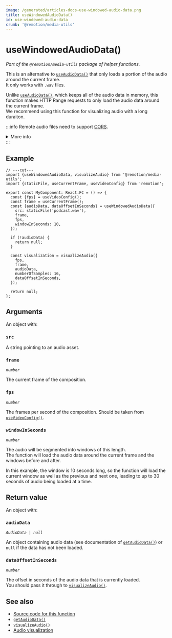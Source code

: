 ```yaml
---
image: /generated/articles-docs-use-windowed-audio-data.png
title: useWindowedAudioData()
id: use-windowed-audio-data
crumb: '@remotion/media-utils'
---
```


# useWindowedAudioData()<AvailableFrom v="4.0.240" />

_Part of the `@remotion/media-utils` package of helper functions._

This is an alternative to [`useAudioData()`](/docs/use-audio-data) that only loads a portion of the audio around the current frame.  
It only works with `.wav` files.

Unlike [`useAudioData()`](/docs/use-audio-data), which keeps all of the audio data in memory, this function makes HTTP Range requests to only load the audio data around the current frame.  
We recommend using this function for visualizing audio with a long duraiton.

:::info
Remote audio files need to support [CORS](https://developer.mozilla.org/en-US/docs/Web/HTTP/CORS).

<details>
  <summary>More info</summary>
  <ul>
    <li>
      Remotion's origin is usually <code>http://localhost:3000</code>, but it may be different if rendering on Lambda or the port is busy.
    </li>
    <li>
      You can use{' '}
      <a href="/docs/get-audio-duration-in-seconds">
        <code>getAudioDurationInSeconds()</code>
      </a>{' '}
      without the audio needing CORS.
    </li>
    <li>
      You can <a href="/docs/chromium-flags#--disable-web-security">disable CORS</a> during renders.
    </li>
  </ul>
</details>
:::

## Example

```tsx twoslash
// ---cut---
import {useWindowedAudioData, visualizeAudio} from '@remotion/media-utils';
import {staticFile, useCurrentFrame, useVideoConfig} from 'remotion';

export const MyComponent: React.FC = () => {
  const {fps} = useVideoConfig();
  const frame = useCurrentFrame();
  const {audioData, dataOffsetInSeconds} = useWindowedAudioData({
    src: staticFile('podcast.wav'),
    frame,
    fps,
    windowInSeconds: 10,
  });

  if (!audioData) {
    return null;
  }

  const visualization = visualizeAudio({
    fps,
    frame,
    audioData,
    numberOfSamples: 16,
    dataOffsetInSeconds,
  });

  return null;
};
```

## Arguments

An object with:

### `src`

A string pointing to an audio asset.

### `frame`

_`number`_

The current frame of the composition.

### `fps`

_`number`_

The frames per second of the composition. Should be taken from [`useVideoConfig()`](/docs/use-video-config).

### `windowInSeconds`

_`number`_

The audio will be segmented into windows of this length.  
The function will load the audio data around the current frame and the windows before and after.

In this example, the window is 10 seconds long, so the function will load the current window as well as the previous and next one, leading to up to 30 seconds of audio being loaded at a time.

## Return value

An object with:

### `audioData`

_`AudioData | null`_

An object containing audio data (see documentation of [`getAudioData()`](/docs/get-audio-data)) or `null` if the data has not been loaded.

### `dataOffsetInSeconds`

_`number`_

The offset in seconds of the audio data that is currently loaded.  
You should pass it through to [`visualizeAudio()`](/docs/visualize-audio).

## See also

- [Source code for this function](https://github.com/remotion-dev/remotion/blob/main/packages/media-utils/src/use-audio-data.ts)
- [`getAudioData()`](/docs/get-audio-data)
- [`visualizeAudio()`](/docs/visualize-audio)
- [Audio visualization](/docs/audio/visualization)
